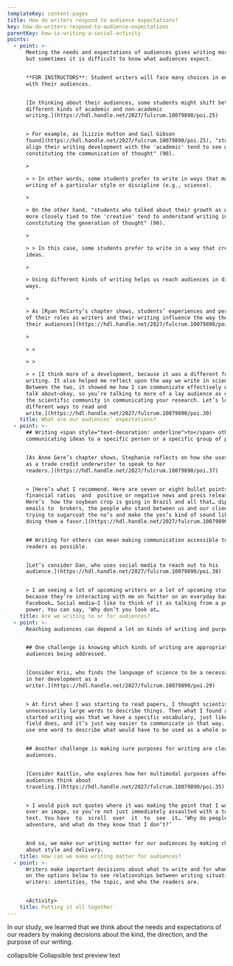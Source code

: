 ```yaml
---
templateKey: content-pages
title: How do writers respond to audience expectations?
key: how-do-writers-respond-to-audience-expectations
parentKey: how-is-writing-a-social-activity
points:
  - point: >-
      Meeting the needs and expectations of audiences gives writing more impact,
      but sometimes it is difficult to know what audiences expect.


      **FOR INSTRUCTORS**: Student writers will face many choices in engaging
      with their audiences. 


      [In thinking about their audiences, some students might shift between
      different kinds of academic and non-academic
      writing.](https://hdl.handle.net/2027/fulcrum.10079890/poi.25) 


      > For example, as [Lizzie Hutton and Gail Gibson
      found](https://hdl.handle.net/2027/fulcrum.10079890/poi.25), "students who
      align their writing development with the 'academic' tend to see writing as
      constituting the communication of thought" (90).

      >

      > > In other words, some students prefer to write in ways that match the
      writing of a particular style or discipline (e.g., science).

      >

      > On the other hand, "students who talked about their growth as writers as
      more closely tied to the 'creative' tend to understand writing instead as
      constituting the generation of thought" (90). 

      >

      > > In this case, some students prefer to write in a way that creates new
      ideas.

      >

      > Using different kinds of writing helps us reach audiences in different
      ways.

      >

      > As [Ryan McCarty’s chapter shows, students’ experiences and perspectives
      of their roles as writers and their writing influence the way they see
      their audiences](https://hdl.handle.net/2027/fulcrum.10079890/poi.30). 

      >

      > >

      > >

      > > [I think more of a development, because it was a different form of
      writing. It also helped me reflect upon the way we write in science.
      Between the two, it showed me how I can communicate effectively when we do
      talk about—okay, so you’re talking to more of a lay audience as opposed to
      the scientific community in communicating your research. Let’s look at
      different ways to read and
      write.](https://hdl.handle.net/2027/fulcrum.10079890/poi.30)
    title: What are our audiences’ expectations?
  - point: >-
      ## Writing <span style="text-decoration: underline">to</span> others means
      communicating ideas to a specific person or a specific group of people.


      [As Anne Gere’s chapter shows, Stephanie reflects on how she uses writing
      as a trade credit underwriter to speak to her
      readers.](https://hdl.handle.net/2027/fulcrum.10079890/poi.37) 


      > [Here’s what I recommend. Here are seven or eight bullet points of
      financial ratios  and  positive or negative news and press releases.
      Here’s  how the soybean crop is going in Brazil and all that… diplomatic
      emails to  brokers, the people who stand between us and our clients,
      trying to sugarcoat the no’s and make the yes’s kind of sound like we’re
      doing them a favor.](https://hdl.handle.net/2027/fulcrum.10079890/poi.37)


      ## Writing for others can mean making communication accessible to as many
      readers as possible.


      [Let’s consider Dan, who uses social media to reach out to his
      audience.](https://hdl.handle.net/2027/fulcrum.10079890/poi.38) 


      > I am seeing a lot of upcoming writers or a lot of upcoming students,
      because they’re interacting with me on Twitter on an everyday basis or on
      Facebook… Social media—I like to think of it as talking from a position of
      power. You can say, ‘Why don’t you look at…
    title: Are we writing to or for audiences?
  - point: >-
      Reaching audiences can depend a lot on kinds of writing and purpose.


      ## One challenge is knowing which kinds of writing are appropriate for the
      audiences being addressed.


      [Consider Kris, who finds the language of science to be a necessary step
      in her development as a
      writer.](https://hdl.handle.net/2027/fulcrum.10079890/poi.29)


      > At first when I was starting to read papers, I thought scientists used
      unnecessarily large words to describe things. Then what I found as I
      started writing was that we have a specific vocabulary, just like any
      field does, and it’s just way easier to communicate in that way. You can
      use one word to describe what would have to be used as a whole sentence.


      ## Another challenge is making sure purposes for writing are clear to
      audiences.


      [Consider Kaitlin, who explores how her multimodal purposes affect how her
      audiences think about
      traveling.](https://hdl.handle.net/2027/fulcrum.10079890/poi.35)


      > I would pick out quotes where it was making the point that I wanted, but
      over an image, so you’re not just immediately assaulted with a ton of
      text. You have  to  scroll  over  it  to  see  it… ‘Why do people
      adventure, and what do they know that I don’t?’


      And so, we make our writing matter for our audiences by making choices
      about style and delivery.
    title: How can we make writing matter for audiences?
  - point: >-
      Writers make important decisions about what to write and for whom. Click
      on the options below to see relationships between writing situations and
      writers: identities, the topic, and who the readers are.


      <Activity>
    title: Putting it all together
---
```

In our study, we learned that we think about the needs and expectations of our readers by making decisions about the kind, the direction, and the purpose of our writing.



collapsible Collapsible test preview text
